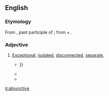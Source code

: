 ==English==

===Etymology===
From {{etyl|la|en}} {{m|la|abiūnctus}}, past participle of {{m|la|abiungō||remove, separate}}; from {{m|la|ab||of, from, by}} + {{m|la|iungō||join, connect, attach}}.

===Adjective===
{{en-adj}}

# {{lb|en|rare}} [[exceptional|Exceptional]], [[isolated]], [[disconnected]], [[separate]],
#* {{quote-book|year=1883|author=Isaac Taylor|title=Saturday Evening|publisher=J.P. Haven|page=270|passage=It is this power which leads on always from the less perfect, towards the more perfect; — from the accidental and '''abjunctive''', to the universal ; or from {{...}}}}
#* {{quote-book|year=1973|author=United States Congress. Senate. Committee on Labor and Public Welfare|title=Hearings, Reports and Prints of the Senate Committee on Labor and Public Welfare|publisher=U.S. G.P.O|page=268|passage=The therapeutic programs provided include chemotherapy, electroshock, Individual, group and family psychotherapy, '''abjunctive''' therapy, medical and nursing}}
#* {{quote-journal|year=1996|author=Cianchetti E; Legnini M; Ucchino S; Ricci A; Scipione P; Grossi S; Scotti U; Napolitano L|title=Gynecomastia (report)|journal=Annali italiani di chirurgia|page=499|passage=The authors present their experience concerning 47 patients: 27 were surgical treated with subcutaneous subtotal mastectomy and 18 had an '''abjunctive''' liposuction treatment with good results.}}

[[it:abjunctive]]